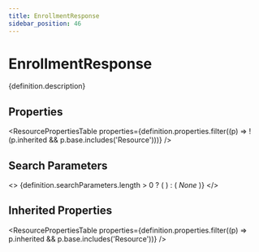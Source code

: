 ```yaml
---
title: EnrollmentResponse
sidebar_position: 46
---
```



# EnrollmentResponse

<p>{definition.description}</p>

## Properties

<ResourcePropertiesTable properties={definition.properties.filter((p) => !(p.inherited && p.base.includes('Resource')))} />

## Search Parameters

<>
  {definition.searchParameters.length > 0 ? (
    <SearchParamsTable searchParams={definition.searchParameters} />
  ) : (
    <em>None</em>
  )}
</>

## Inherited Properties

<ResourcePropertiesTable properties={definition.properties.filter((p) => p.inherited && p.base.includes('Resource'))} />


